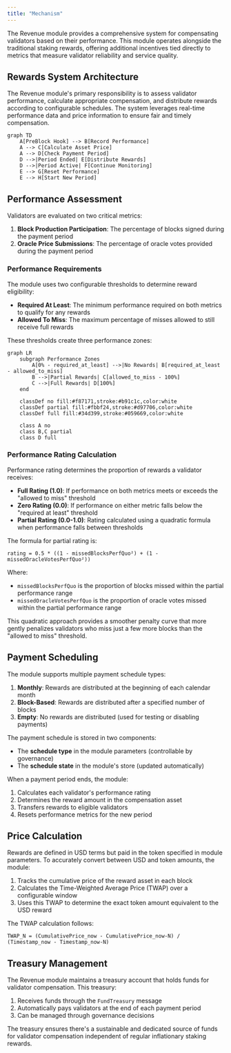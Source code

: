 ```yaml
---
title: "Mechanism"
---
```


The Revenue module provides a comprehensive system for compensating validators based on their performance. This module operates alongside the traditional staking rewards, offering additional incentives tied directly to metrics that measure validator reliability and service quality.

## Rewards System Architecture

The Revenue module's primary responsibility is to assess validator performance, calculate appropriate compensation, and distribute rewards according to configurable schedules. The system leverages real-time performance data and price information to ensure fair and timely compensation.

```mermaid
graph TD
    A[PreBlock Hook] --> B[Record Performance]
    A --> C[Calculate Asset Price]
    A --> D[Check Payment Period]
    D -->|Period Ended| E[Distribute Rewards]
    D -->|Period Active| F[Continue Monitoring]
    E --> G[Reset Performance]
    E --> H[Start New Period]
```

## Performance Assessment

Validators are evaluated on two critical metrics:

1. **Block Production Participation**: The percentage of blocks signed during the payment period
2. **Oracle Price Submissions**: The percentage of oracle votes provided during the payment period

### Performance Requirements

The module uses two configurable thresholds to determine reward eligibility:

- **Required At Least**: The minimum performance required on both metrics to qualify for any rewards
- **Allowed To Miss**: The maximum percentage of misses allowed to still receive full rewards

These thresholds create three performance zones:

```mermaid
graph LR
    subgraph Performance Zones
        A[0% - required_at_least] -->|No Rewards| B[required_at_least - allowed_to_miss] 
        B -->|Partial Rewards| C[allowed_to_miss - 100%]
        C -->|Full Rewards| D[100%]
    end
    
    classDef no fill:#f87171,stroke:#b91c1c,color:white
    classDef partial fill:#fbbf24,stroke:#d97706,color:white  
    classDef full fill:#34d399,stroke:#059669,color:white
    
    class A no
    class B,C partial
    class D full
```

### Performance Rating Calculation

Performance rating determines the proportion of rewards a validator receives:

- **Full Rating (1.0)**: If performance on both metrics meets or exceeds the "allowed to miss" threshold
- **Zero Rating (0.0)**: If performance on either metric falls below the "required at least" threshold
- **Partial Rating (0.0-1.0)**: Rating calculated using a quadratic formula when performance falls between thresholds

The formula for partial rating is:

```
rating = 0.5 * ((1 - missedBlocksPerfQuo²) + (1 - missedOracleVotesPerfQuo²))
```

Where:
- `missedBlocksPerfQuo` is the proportion of blocks missed within the partial performance range
- `missedOracleVotesPerfQuo` is the proportion of oracle votes missed within the partial performance range

This quadratic approach provides a smoother penalty curve that more gently penalizes validators who miss just a few more blocks than the "allowed to miss" threshold.

## Payment Scheduling

The module supports multiple payment schedule types:

1. **Monthly**: Rewards are distributed at the beginning of each calendar month
2. **Block-Based**: Rewards are distributed after a specified number of blocks 
3. **Empty**: No rewards are distributed (used for testing or disabling payments)

The payment schedule is stored in two components:
- The **schedule type** in the module parameters (controllable by governance)
- The **schedule state** in the module's store (updated automatically)

When a payment period ends, the module:
1. Calculates each validator's performance rating
2. Determines the reward amount in the compensation asset
3. Transfers rewards to eligible validators
4. Resets performance metrics for the new period

## Price Calculation

Rewards are defined in USD terms but paid in the token specified in module parameters. To accurately convert between USD and token amounts, the module:

1. Tracks the cumulative price of the reward asset in each block
2. Calculates the Time-Weighted Average Price (TWAP) over a configurable window
3. Uses this TWAP to determine the exact token amount equivalent to the USD reward

The TWAP calculation follows:

```
TWAP_N = (CumulativePrice_now - CumulativePrice_now-N) / (Timestamp_now - Timestamp_now-N)
```

## Treasury Management

The Revenue module maintains a treasury account that holds funds for validator compensation. This treasury:

1. Receives funds through the `FundTreasury` message
2. Automatically pays validators at the end of each payment period
3. Can be managed through governance decisions

The treasury ensures there's a sustainable and dedicated source of funds for validator compensation independent of regular inflationary staking rewards. 